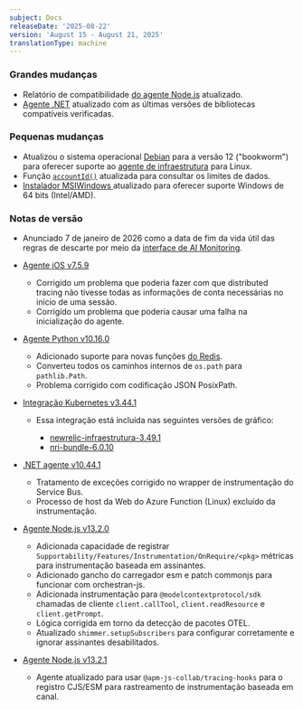 ```yaml
---
subject: Docs
releaseDate: '2025-08-22'
version: 'August 15 - August 21, 2025'
translationType: machine
---
```


### Grandes mudanças

* Relatório de compatibilidade [do agente Node.js](/docs/apm/agents/nodejs-agent/getting-started/compatibility-requirements-nodejs-agent/) atualizado.
* [Agente .NET](/docs/apm/agents/net-agent/getting-started/net-agent-compatibility-requirements/) atualizado com as últimas versões de bibliotecas compatíveis verificadas.

### Pequenas mudanças

* Atualizou o sistema operacional [Debian](/docs/infrastructure/infrastructure-agent/linux-installation/package-manager-install/) para a versão 12 (&quot;bookworm&quot;) para oferecer suporte ao [agente de infraestrutura](/docs/infrastructure/infrastructure-agent/requirements-infrastructure-agent/#os) para Linux.
* Função [`accountId()`](/docs/data-apis/manage-data/query-limits/) atualizada para consultar os limites de dados.
* [Instalador MSIWindows ](/docs/infrastructure/infrastructure-agent/windows-installation/windows-msi-installer/#install-windows)atualizado para oferecer suporte Windows de 64 bits (Intel/AMD).

### Notas de versão

* Anunciado 7 de janeiro de 2026 como a data de fim da vida útil das regras de descarte por meio da [interface de AI Monitoring](/docs/ai-monitoring/drop-sensitive-data/).

* [Agente iOS v7.5.9](/docs/release-notes/mobile-release-notes/ios-release-notes/ios-agent-759/)

  * Corrigido um problema que poderia fazer com que distributed tracing não tivesse todas as informações de conta necessárias no início de uma sessão.
  * Corrigido um problema que poderia causar uma falha na inicialização do agente.

* [Agente Python v10.16.0](/docs/release-notes/agent-release-notes/python-release-notes/python-agent-101600/)

  * Adicionado suporte para novas funções [do Redis](https://pypi.org/project/redis/).
  * Converteu todos os caminhos internos de `os.path` para `pathlib.Path`.
  * Problema corrigido com codificação JSON PosixPath.

* [Integração Kubernetes v3.44.1](/docs/release-notes/infrastructure-release-notes/kubernetes-integration-release-notes/kubernetes-integration-3-44-1/)

  * Essa integração está incluída nas seguintes versões de gráfico:

    * [newrelic-infraestrutura-3.49.1](https://github.com/newrelic/nri-kubernetes/releases/tag/newrelic-infrastructure-3.49.1)
    * [nri-bundle-6.0.10](https://github.com/newrelic/helm-charts/releases/tag/nri-bundle-6.0.10)

* [.NET agente v10.44.1](/docs/release-notes/agent-release-notes/net-release-notes/net-agent-10-44-1/)

  * Tratamento de exceções corrigido no wrapper de instrumentação do Service Bus.
  * Processo de host da Web do Azure Function (Linux) excluído da instrumentação.

* [Agente Node.js v13.2.0](/docs/release-notes/agent-release-notes/nodejs-release-notes/node-agent-13-2-0/)

  * Adicionada capacidade de registrar `Supportability/Features/Instrumentation/OnRequire/<pkg>` métricas para instrumentação baseada em assinantes.
  * Adicionado gancho do carregador esm e patch commonjs para funcionar com orchestran-js.
  * Adicionada instrumentação para `@modelcontextprotocol/sdk` chamadas de cliente `client.callTool`, `client.readResource` e `client.getPrompt`.
  * Lógica corrigida em torno da detecção de pacotes OTEL.
  * Atualizado `shimmer.setupSubscribers` para configurar corretamente e ignorar assinantes desabilitados.

* [Agente Node.js v13.2.1](/docs/release-notes/agent-release-notes/nodejs-release-notes/node-agent-13-2-1/)

  * Agente atualizado para usar `@apm-js-collab/tracing-hooks` para o registro CJS/ESM para rastreamento de instrumentação baseada em canal.